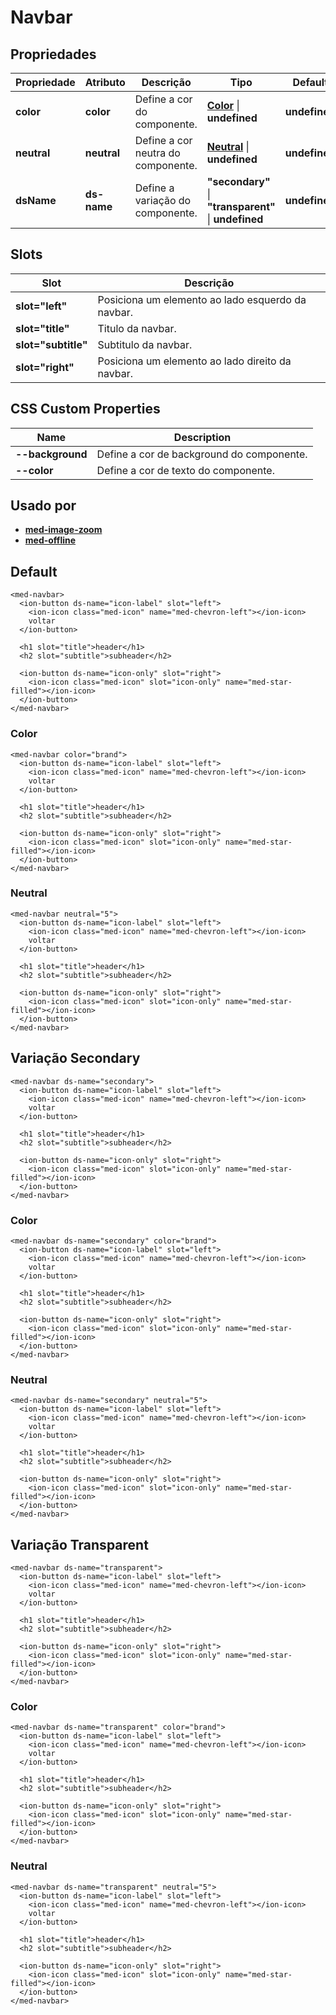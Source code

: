 
<Meta title="Components/Core/Navbar/Usage" />

# Navbar

## Propriedades

| Propriedade  | Atributo    | Descrição                                 | Tipo                                                                                                                 | Default       |
| ------------ | ----------- | ----------------------------------------- | -------------------------------------------------------------------------------------------------------------------- | ------------- |
| **color**    | **color**   | Define a cor do componente.               | **[Color](http://desenv.ordomederi.com/med-components/?path=/story/enums-enums--page#medcolors)** \| **undefined**   | **undefined** |
| **neutral**  | **neutral** | Define a cor neutra do componente.        | **[Neutral](http://desenv.ordomederi.com/med-components/?path=/story/enums-enums--page#medcolors)** \| **undefined** | **undefined** |
| **dsName**   | **ds-name** | Define a variação do componente.          | **"secondary"** \| **"transparent"** \| **undefined**                                                                | **undefined** |

## Slots

| Slot                | Descrição                                         |
| ------------------- | ------------------------------------------------- |
| **slot="left"**     | Posiciona um elemento ao lado esquerdo da navbar. |
| **slot="title"**    | Titulo da navbar.                                 |
| **slot="subtitle"** | Subtitulo da navbar.                              |
| **slot="right"**    | Posiciona um elemento ao lado direito da navbar.  |

## CSS Custom Properties

| Name              | Description                                   |
| ----------------- | --------------------------------------------- |
| **--background**  | Define a cor de background do componente.     |
| **--color**       | Define a cor de texto do componente.          |

## Usado por

 - **[med-image-zoom](../med-image-zoom)**
 - **[med-offline](../med-offline)**

## Default

```
<med-navbar>
  <ion-button ds-name="icon-label" slot="left">
    <ion-icon class="med-icon" name="med-chevron-left"></ion-icon>
    voltar
  </ion-button>

  <h1 slot="title">header</h1>
  <h2 slot="subtitle">subheader</h2>

  <ion-button ds-name="icon-only" slot="right">
    <ion-icon class="med-icon" slot="icon-only" name="med-star-filled"></ion-icon>
  </ion-button>
</med-navbar>
```

### Color

```
<med-navbar color="brand">
  <ion-button ds-name="icon-label" slot="left">
    <ion-icon class="med-icon" name="med-chevron-left"></ion-icon>
    voltar
  </ion-button>

  <h1 slot="title">header</h1>
  <h2 slot="subtitle">subheader</h2>

  <ion-button ds-name="icon-only" slot="right">
    <ion-icon class="med-icon" slot="icon-only" name="med-star-filled"></ion-icon>
  </ion-button>
</med-navbar>
```

### Neutral

```
<med-navbar neutral="5">
  <ion-button ds-name="icon-label" slot="left">
    <ion-icon class="med-icon" name="med-chevron-left"></ion-icon>
    voltar
  </ion-button>

  <h1 slot="title">header</h1>
  <h2 slot="subtitle">subheader</h2>

  <ion-button ds-name="icon-only" slot="right">
    <ion-icon class="med-icon" slot="icon-only" name="med-star-filled"></ion-icon>
  </ion-button>
</med-navbar>
```

## Variação Secondary

```
<med-navbar ds-name="secondary">
  <ion-button ds-name="icon-label" slot="left">
    <ion-icon class="med-icon" name="med-chevron-left"></ion-icon>
    voltar
  </ion-button>

  <h1 slot="title">header</h1>
  <h2 slot="subtitle">subheader</h2>

  <ion-button ds-name="icon-only" slot="right">
    <ion-icon class="med-icon" slot="icon-only" name="med-star-filled"></ion-icon>
  </ion-button>
</med-navbar>
```

### Color

```
<med-navbar ds-name="secondary" color="brand">
  <ion-button ds-name="icon-label" slot="left">
    <ion-icon class="med-icon" name="med-chevron-left"></ion-icon>
    voltar
  </ion-button>

  <h1 slot="title">header</h1>
  <h2 slot="subtitle">subheader</h2>

  <ion-button ds-name="icon-only" slot="right">
    <ion-icon class="med-icon" slot="icon-only" name="med-star-filled"></ion-icon>
  </ion-button>
</med-navbar>
```

### Neutral

```
<med-navbar ds-name="secondary" neutral="5">
  <ion-button ds-name="icon-label" slot="left">
    <ion-icon class="med-icon" name="med-chevron-left"></ion-icon>
    voltar
  </ion-button>

  <h1 slot="title">header</h1>
  <h2 slot="subtitle">subheader</h2>

  <ion-button ds-name="icon-only" slot="right">
    <ion-icon class="med-icon" slot="icon-only" name="med-star-filled"></ion-icon>
  </ion-button>
</med-navbar>
```

## Variação Transparent

```
<med-navbar ds-name="transparent">
  <ion-button ds-name="icon-label" slot="left">
    <ion-icon class="med-icon" name="med-chevron-left"></ion-icon>
    voltar
  </ion-button>

  <h1 slot="title">header</h1>
  <h2 slot="subtitle">subheader</h2>

  <ion-button ds-name="icon-only" slot="right">
    <ion-icon class="med-icon" slot="icon-only" name="med-star-filled"></ion-icon>
  </ion-button>
</med-navbar>
```

### Color

```
<med-navbar ds-name="transparent" color="brand">
  <ion-button ds-name="icon-label" slot="left">
    <ion-icon class="med-icon" name="med-chevron-left"></ion-icon>
    voltar
  </ion-button>

  <h1 slot="title">header</h1>
  <h2 slot="subtitle">subheader</h2>

  <ion-button ds-name="icon-only" slot="right">
    <ion-icon class="med-icon" slot="icon-only" name="med-star-filled"></ion-icon>
  </ion-button>
</med-navbar>
```

### Neutral

```
<med-navbar ds-name="transparent" neutral="5">
  <ion-button ds-name="icon-label" slot="left">
    <ion-icon class="med-icon" name="med-chevron-left"></ion-icon>
    voltar
  </ion-button>

  <h1 slot="title">header</h1>
  <h2 slot="subtitle">subheader</h2>

  <ion-button ds-name="icon-only" slot="right">
    <ion-icon class="med-icon" slot="icon-only" name="med-star-filled"></ion-icon>
  </ion-button>
</med-navbar>
```
